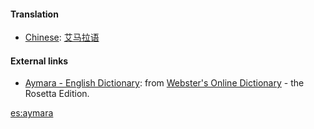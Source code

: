 ==== Translation ====
*[[Chinese]]: [[艾马拉语]] 

==== External links====
*[http://www.websters-online-dictionary.org/definition/Aymara-english/ Aymara - English Dictionary]: from [http://www.websters-online-dictionary.org Webster's Online Dictionary] - the Rosetta Edition.

[[es:aymara]]